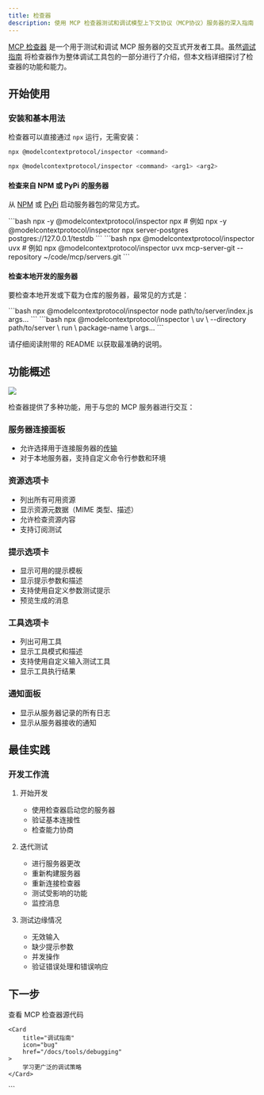 ```yaml
---
title: 检查器
description: 使用 MCP 检查器测试和调试模型上下文协议（MCP协议）服务器的深入指南
---
```


[MCP 检查器](https://github.com/modelcontextprotocol/inspector) 是一个用于测试和调试 MCP 服务器的交互式开发者工具。虽然[调试指南](/docs/tools/debugging) 将检查器作为整体调试工具包的一部分进行了介绍，但本文档详细探讨了检查器的功能和能力。

## 开始使用

### 安装和基本用法

检查器可以直接通过 `npx` 运行，无需安装：

```bash
npx @modelcontextprotocol/inspector <command>
```

```bash
npx @modelcontextprotocol/inspector <command> <arg1> <arg2>
```

#### 检查来自 NPM 或 PyPi 的服务器

从 [NPM](https://npmjs.com) 或 [PyPi](https://pypi.com) 启动服务器包的常见方式。

<Tabs>

  <Tab title="NPM 包">
  ```bash
  npx -y @modelcontextprotocol/inspector npx <package-name> <args>
  # 例如
  npx -y @modelcontextprotocol/inspector npx server-postgres postgres://127.0.0.1/testdb
  ```
  </Tab>

  <Tab title="PyPi 包">
  ```bash
  npx @modelcontextprotocol/inspector uvx <package-name> <args>
  # 例如
  npx @modelcontextprotocol/inspector uvx mcp-server-git --repository ~/code/mcp/servers.git
  ```
  </Tab>
</Tabs>

#### 检查本地开发的服务器

要检查本地开发或下载为仓库的服务器，最常见的方式是：

<Tabs>
  <Tab title="TypeScript">
  ```bash
  npx @modelcontextprotocol/inspector node path/to/server/index.js args...
  ```
  </Tab>
  <Tab title="Python">
  ```bash
  npx @modelcontextprotocol/inspector \
    uv \
    --directory path/to/server \
    run \
    package-name \
    args...
  ```
  </Tab>
</Tabs>

请仔细阅读附带的 README 以获取最准确的说明。

## 功能概述

<Frame caption="MCP 检查器界面">
  <img src="/images/mcp-inspector.png" />
</Frame>

检查器提供了多种功能，用于与您的 MCP 服务器进行交互：

### 服务器连接面板
- 允许选择用于连接服务器的[传输](/docs/concepts/transports)
- 对于本地服务器，支持自定义命令行参数和环境

### 资源选项卡
- 列出所有可用资源
- 显示资源元数据（MIME 类型、描述）
- 允许检查资源内容
- 支持订阅测试

### 提示选项卡
- 显示可用的提示模板
- 显示提示参数和描述
- 支持使用自定义参数测试提示
- 预览生成的消息

### 工具选项卡
- 列出可用工具
- 显示工具模式和描述
- 支持使用自定义输入测试工具
- 显示工具执行结果

### 通知面板
- 显示从服务器记录的所有日志
- 显示从服务器接收的通知

## 最佳实践

### 开发工作流

1. 开始开发
   - 使用检查器启动您的服务器
   - 验证基本连接性
   - 检查能力协商

2. 迭代测试
   - 进行服务器更改
   - 重新构建服务器
   - 重新连接检查器
   - 测试受影响的功能
   - 监控消息

3. 测试边缘情况
   - 无效输入
   - 缺少提示参数
   - 并发操作
   - 验证错误处理和错误响应

## 下一步

<CardGroup cols={2}>
    <Card
        title="检查器仓库"
        icon="github"
        href="https://github.com/modelcontextprotocol/inspector"
    >
        查看 MCP 检查器源代码
    </Card>

    <Card
        title="调试指南"
        icon="bug"
        href="/docs/tools/debugging"
    >
        学习更广泛的调试策略
    </Card>
</CardGroup>
```